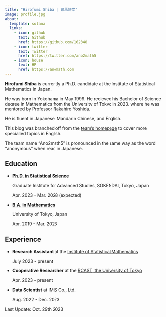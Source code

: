 ```yaml
---
title: "Hirofumi Shiba | 司馬博文"
image: profile.jpg
about:
  template: solana
  links:
    - icon: github
      text: Github
      href: https://github.com/162348
    - icon: twitter
      text: Twitter
      href: https://twitter.com/ano2math5
    - icon: house
      text: HP
      href: https://anomath.com
---
```


**Hirofumi Shiba** is currently a Ph.D. candidate at the Institute of Statistical Mathematics in Japan. 

He was born in Yokohama in May 1999. He recieved his Bachelor of Science degree in Mathematics from the University of Tokyo in 2023, where he was mentored by Professor Nakahiro Yoshida.

He is fluent in Japanese, Mandarin Chinese, and English.

This blog was branched off from the [team's homepage](https://anomath.com) to cover more specialied topics in English.

The team name "Ano2math5" is pronounced in the same way as the word "anonymous" when read in Japanese.

## Education

* [**Ph.D. in Statistical Science**]{.underline}
    
    Graduate Institute for Advanced Studies, SOKENDAI, Tokyo, Japan
    
    Apr. 2023 - Mar. 2028 (expected)

* [**B.A. in Mathematics**]{.underline}
    
    University of Tokyo, Japan
    
    Apr. 2019 - Mar. 2023

## Experience

* **Research Assistant** at the [Institute of Statistical Mathematics](https://www.ism.ac.jp/index_e.html)
    
    July 2023 - present

* **Cooperative Researcher** at the [RCAST, the University of Tokyo](https://www.rcast.u-tokyo.ac.jp/en/index.html)
    
    Apr. 2023 - present

* **Data Scientist** at IMIS Co., Ltd.
  
    Aug. 2022 - Dec. 2023



Last Update: Oct. 29th 2023